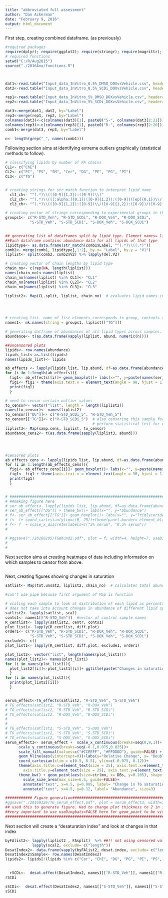 ```yaml
---
title: "abbreviated full assessment"
author: "Dan Ackerman"
date: "February 9, 2016"
output: html_document
---
```



First step, creating combined dataframe. (as previously)
```r
#required packages
require(dplyr); require(ggplot2); require(stringr); require(magrittr); require(data.table); require(tidyr)
# required functions
setwd("C:/R/Aug2015")
source("./2016Ana/functions.R")



dat1<-read.table("Input_data_InVitro_0.5%_DMSO_DOXvsVehicle.csv", header=TRUE, sep=",")
dat2<-read.table("Input_data_InVitro_0.5%_SCDi_DOXvsVehicle.csv", header=TRUE, sep=",")

rep1<-read.table("Input_data_InVitro_5%_DMSO_DOXvsVehicle.csv", header=TRUE, sep=",")
rep2<-read.table("Input_data_InVitro_5%_SCDi_DOXvsVehicle.csv", header=TRUE, sep=",")

dat3<-merge(dat1, dat2, by="Label")
rep3<-merge(rep1, rep2, by="Label")
colnames(dat3)<-c(colnames(dat3)[1], paste0("S-", colnames(dat3[2:21])))
colnames(rep3)<-c(colnames(rep3)[1], paste0("R-", colnames(rep3[2:20])))
comb1<-merge(dat3, rep3, by="Label")

n<- length(grep("_", names(comb1)))
```


Following section aims at identifying extreme outliers graphically (statistical methods to follow). 

```r

# classifying lipids by number of FA chains
CL1<- c("ChE")
CL2<- c("PC", "PS", "SM", "Cer", "DG", "PE", "PG", "PI")
CL3<- c("TG")


# creating strings for str_match function to interpret lipid name
  cl1_ch<- "^(.*)\\(([0-9]{1,2}):([0-9])\\)"
  cl2_ch<- "^(.*)\\(([:alpha:]{0,1})([0-9]{1,2}):([0-9])([ep]{0,1})\\/([0-9]{1,2}):([0-9])\\)"
  cl3_ch<- "^(.*)\\(([0-9]{1,2}):([0-9])\\/([0-9]{1,2}):([0-9])/([0-9]{1,2}):([0-9])\\)"

# creating vector of strings corresponding to experimental groups in the data
groups1<- c("R-STD_Veh", "R-STD_SCDi", "R-DOX_Veh", "R-DOX_SCDi", 
           "S-STD_Veh", "S-STD_SCDi", "S-DOX_Veh", "S-DOX_SCDi")

  
## generating list of dataframes split by lipid type. Element names= lipid types
##Each dataframe contains abundance data for all lipids of that type
lipidtype<- as.data.frame(str_match(comb1$Label, "^(.*)\\((.*)"))
comb2<- merge(comb1, lipidtype[,1:2], by.x= "Label", by.y = "V1")
liplist<- split(comb2, comb2$V2) %>% lapply(del.V2)

# creating vector of chain lengths by lipid type
chain_no<- c(rep(NA, length(liplist)))
names(chain_no)<-names(liplist)
chain_no[names(liplist) %in% CL1]<- "CL1"
chain_no[names(liplist) %in% CL2]<- "CL2"
chain_no[names(liplist) %in% CL3]<- "CL3"

liplist2<- Map(CL.split, liplist, chain_no)  # evaluates lipid names into components




# creating list. name of list elements corresponds to group, contents to samples in that group
names1<- mk.names(string = groups1, liplist[["TG"]])

# generating datframe of abundances of all lipid types across samples.
abundance<- t(as.data.frame(vapply(liplist, abund, numeric(n))))

##uncensored plots
lipids<- row.names(abundance)
lipids_list<-as.list(lipids)
names(lipids_list)<- lipids

ab_effects <- lapply(lipids_list, lip.abund, df=as.data.frame(abundance), groups = names(names1), nms = names1)
for (i in 1:length(ab_effects)){
  fig1<- ab_effects[[i]]+ geom_boxplot()+ labs(x="", y=paste(names(ser_ab_effect)[i], "abundance")) + theme_bw()
  fig1<- fig1 + theme(axis.text.x = element_text(angle = 90, hjust = 1))
  print(fig1)
  }

# need to censor certain outlier values
to_censor<- vector("list", length = length(liplist2))
names(to_censor)<- names(liplist2)
to_censor[["DG"]]<- c("R-STD_SCDi_5", "R-STD_Veh_5")
to_censor[["TG"]]<- c("R-STD_SCDi_5")  # also censoring this sample for TGs. Really changes outcome, far above others
                                       # perform statistical test for outlier
liplist3<- Map(samp.cens, liplist, to_censor)
abundance_cens2<- t(as.data.frame(sapply(liplist3, abund)))




#censored plots
ab_effects_cens <- lapply(lipids_list, lip.abund, df=as.data.frame(abundance_cens2), groups = names(names1), nms = names1)
for (i in 1:length(ab_effects_cens)){
  fig1<- ab_effects_cens[[i]]+ geom_boxplot()+ labs(x="", y=paste(names(ser_ab_effect)[i], "abundance")) + theme_bw()
  fig1<- fig1 + theme(axis.text.x = element_text(angle = 90, hjust = 1))
  print(fig1)
  }


# #################################################################################
# ##making figure here
# ser_ab_effect<- lapply(lipids_list, lip.abund, df=as.data.frame(abundance_cens2), groups = c("R-STD_Veh", "S-STD_Veh"), nms = names1)
# ser_ab_effect[["DG"]] + theme_bw()+ labs(x="", y="abundance")
# f<- ser_ab_effect[["TG"]]+ geom_boxplot()+ labs(x="", y="Triglyceride abundance") + theme_bw()
# f<- f+ coord_cartesian(ylim=c(0, 25))+theme(panel.border= element_blank(), axis.line = element_line(colour = "black"))
# f<- f  + scale_x_discrete(labels=c("5% serum", "0.5% serum"))
# 

# #ggsave("./20160205/TGabund2.pdf", plot = f, width=4, height=7, useDingbats=FALSE)
# 
# 
```

Next section aims at creating heatmaps of data including information on which samples to censor from above. 
 
```r

```

Next, creating figures showing changes in saturation

```r
satlist<- Map(tot.unsat2, liplist2, chain_no)  # calculates total abundance for lipids of each saturation bin

#can't use pipe because first argument of Map is function

# scaling each sample to look at distribution of each lipid as percentage shift
# does not take into account changes in abundance of different lipid species across groups
satlist2<- lapply(satlist, scal)
conts1<- names1[["R-STD_Veh"]]  #vector of control sample names
R_centlist<- lapply(satlist2, centr, conts1)
plot_list1<- lapply(R_centlist, diff.plot)
order1<- c("R-STD_Veh", "R-STD_SCDi", "R-DOX_Veh", "R-DOX_SCDi", 
           "S-STD_Veh", "S-STD_SCDi", "S-DOX_Veh", "S-DOX_SCDi")
exclude1<- c()
plot_list1<- lapply(R_centlist, diff.plot, exclude1, order1)

plot_list2<- vector("list", length(names(plot_list1)))
names(plot_list2)<- names(plot_list1)
for (i in names(plot_list1)){
  plot_list2[[i]]<-plot_list1[[i]]+ ggtitle(paste("Changes in saturation of", i, "species"))
  }
for (i in names(plot_list2)){
  print(plot_list2[[i]])
  }


serum_effect<-TG_effects(satlist2, "R-STD_Veh", "S-STD_Veh")
# TG_effects(satlist2, "R-STD_Veh", "R-DOX_Veh")
# TG_effects(satlist2, "R-STD_Veh", "R-STD_SCDi")
# TG_effects(satlist2, "R-DOX_Veh", "R-DOX_SCDi")
# 
# 
# TG_effects(satlist2, "S-STD_Veh", "S-DOX_Veh")
# TG_effects(satlist2, "S-STD_Veh", "S-STD_SCDi")
# TG_effects(satlist2, "S-DOX_Veh", "S-DOX_SCDi")
serum_effect3<- serum_effect +  scale_x_continuous(breaks=seq(0,9,1))+
      scale_y_continuous(breaks=seq(-0.1,0.075,0.025))+
      scale_fill_manual(values=c("#CCEEFF", "#FFDDDD"), guide=FALSE) +
      geom_hline(aes(yintercept=0))+labs(y="Relative Change", x= "Double Bonds")+
      coord_cartesian(xlim = c(0.5, 8.5), ylim=c(-0.075, 0.12))+
      theme(axis.title.x=element_text(size = 25), axis.text.x=element_text(size=30),
        axis.title.y=element_text(size = 25), axis.text.y=element_text(size=30))+
      theme_bw() + geom_point(aes(size=ctrlmn, x= DBs, y=0.105), shape = 21, color= "black", fill= "cornsilk")+
        scale_size_area(max_size=6.5, guide=FALSE)+
        annotate("text", x=4.5, y=0.085, label= "Change in TG saturation", size=3)+
        annotate("text", x=4.5, y=0.12, label= "Abundance", size=3)

############ Figure generation######################################################
#ggsave("./20160126/TG_serum_effect.pdf", plot = serum_effect3, width=3, height=4, useDingbats=FALSE)
## used this to generate figure. Had to change plot thickness to 2 in illustrator
##very important to use useDingbats=FALSE here for geom_point to be visible in Illustrator
####################################################################################
```


Next section will create a "desaturation index" and look at changes in that index

```r
byFAlist2<- lapply(liplist2 , FAsplit)  %>% ##!! not using censored values
            lapply(scal2, exclude= c("length"))
DesatIndex2<- data.frame(vapply(byFAlist2, desat.index, exclude= c("length"), FUN.VALUE = numeric(n)))
DesatIndex2$Sample<- row.names(DesatIndex2)
lipids2<- lipids[!(lipids %in% c("Cer", "ChE", "DG", "PG", "PI", "PS", "PE", "SM"))]+

  
  rSCDi<-  desat.effect(DesatIndex2, names1[["R-STD_Veh"]], names1[["R-STD_SCDi"]], lipids = lipids2) + ggtitle("Effect of SCD1 inhibition \nunder 5% serum growth conditions")+  theme_bw() +labs(y="Relative change in \nindex of desaturation", x= "Lipid Species")+ coord_cartesian(ylim=c(-2, 0))+ geom_hline(aes(yintercept=0))+ theme(plot.title=element_text(size=rel(0.8)))
rSCDi

sSCDi<-  desat.effect(DesatIndex2, names1[["S-STD_Veh"]], names1[["S-STD_SCDi"]], lipids = lipids2) + ggtitle("Effect of SCD1 inhibition \nunder 0.5% serum growth conditions")+  theme_bw() +labs(y="Relative change in \nindex of desaturation", x= "Lipid Species")+ coord_cartesian(ylim=c(-2, 0))+ geom_hline(aes(yintercept=0))+ theme(plot.title=element_text(size=rel(0.8)))
sSCDi
```
